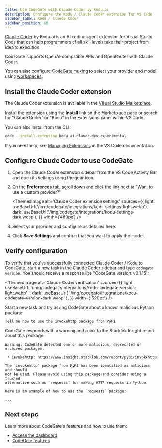 ```yaml
---
title: Use CodeGate with Claude Coder by Kodu.ai
description: Configure the Kodu / Claude Coder extension for VS Code
sidebar_label: Kodu / Claude Coder
sidebar_position: 60
---
```



[Claude Coder](https://www.kodu.ai/extension) by Kodu.ai is an AI coding agent
extension for Visual Studio Code that can help programmers of all skill levels
take their project from idea to execution.

CodeGate supports OpenAI-compatible APIs and OpenRouter with Claude Coder.

You can also configure [CodeGate muxing](../features/muxing.mdx) to select your
provider and model using [workspaces](../features/workspaces.mdx).

## Install the Claude Coder extension

The Claude Coder extension is available in the
[Visual Studio Marketplace](https://marketplace.visualstudio.com/items?itemName=kodu-ai.claude-dev-experimental).

Install the extension using the **Install** link on the Marketplace page or
search for "Claude Coder" or "Kodu" in the Extensions panel within VS Code.

You can also install from the CLI:

```bash
code --install-extension kodu-ai.claude-dev-experimental
```

If you need help, see
[Managing Extensions](https://code.visualstudio.com/docs/editor/extension-marketplace)
in the VS Code documentation.

## Configure Claude Coder to use CodeGate


1. Open the Claude Coder extension sidebar from the VS Code Activity Bar and
   open its settings using the gear icon.

1. On the **Preferences** tab, scroll down and click the link next to "Want to
   use a custom provider?"

   <ThemedImage
     alt='Claude Coder extension settings'
     sources={{
       light: useBaseUrl('/img/codegate/integrations/kodu-settings-light.webp'),
       dark: useBaseUrl('/img/codegate/integrations/kodu-settings-dark.webp'),
     }}
     width={'480px'}
   />

1. Select your provider and configure as detailed here:

   <KoduProviders />

1. Click **Save Settings** and confirm that you want to apply the model.

## Verify configuration

To verify that you've successfully connected Claude Coder / Kodu to CodeGate,
start a new task in the Claude Coder sidebar and type `codegate version`. You
should receive a response like "CodeGate version: v0.1.15":

<ThemedImage
  alt='Claude Coder verification'
  sources={{
    light: useBaseUrl(
      '/img/codegate/integrations/kodu-codegate-version-light.webp'
    ),
    dark: useBaseUrl(
      '/img/codegate/integrations/kodu-codegate-version-dark.webp'
    ),
  }}
  width={'520px'}
/>

Start a new task and try asking CodeGate about a known malicious Python package:

```plain title="Claude Coder chat"
Tell me how to use the invokehttp package from PyPI
```

CodeGate responds with a warning and a link to the Stacklok Insight report about
this package:

```plain title="Claude Coder chat"
Warning: CodeGate detected one or more malicious, deprecated or archived packages.

 • invokehttp: https://www.insight.stacklok.com/report/pypi/invokehttp

The `invokehttp` package from PyPI has been identified as malicious and should
not be used. Please avoid using this package and consider using a trusted
alternative such as `requests` for making HTTP requests in Python.

Here is an example of how to use the `requests` package:

...
```

## Next steps

Learn more about CodeGate's features and how to use them:

- [Access the dashboard](../how-to/dashboard.md)
- [CodeGate features](../features/index.mdx)
